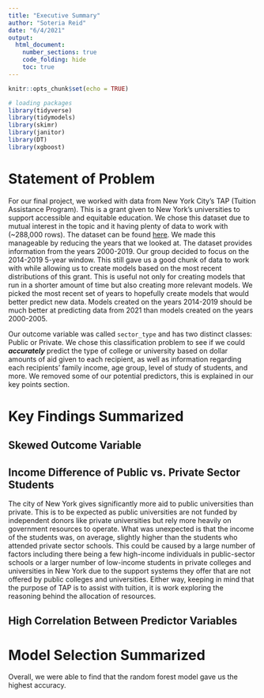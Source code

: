 ```yaml
---
title: "Executive Summary"
author: "Soteria Reid"
date: "6/4/2021"
output: 
  html_document:
    number_sections: true
    code_folding: hide
    toc: true
---
```


```r
knitr::opts_chunk$set(echo = TRUE)
```

```r
# loading packages
library(tidyverse)
library(tidymodels)
library(skimr)
library(janitor)
library(DT)
library(xgboost)
```

# Statement of Problem

For our final project, we worked with data from New York City's TAP (Tuition Assistance Program). This is a grant given to New York's universities to support accessible and equitable education. We chose this dataset due to mutual interest in the topic and it having plenty of data to work with (\~288,000 rows). The dataset can be found [here](https://data.ny.gov/Education/Tuition-Assistance-Program-TAP-Recipients-Dollars-/2t78-bs45). We made this manageable by reducing the years that we looked at. The dataset provides information from the years 2000-2019. Our group decided to focus on the 2014-2019 5-year window. This still gave us a good chunk of data to work with while allowing us to create models based on the most recent distributions of this grant. This is useful not only for creating models that run in a shorter amount of time but also creating more relevant models. We picked the most recent set of years to hopefully create models that would better predict new data. Models created on the years 2014-2019 should be much better at predicting data from 2021 than models created on the years 2000-2005.

Our outcome variable was called `sector_type` and has two distinct classes: Public or Private. We chose this classification problem to see if we could ***accurately*** predict the type of college or university based on dollar amounts of aid given to each recipient, as well as information regarding each recipients' family income, age group, level of study of students, and more. We removed some of our potential predictors, this is explained in our key points section.

# Key Findings Summarized

## Skewed Outcome Variable

## Income Difference of Public vs. Private Sector Students

The city of New York gives significantly more aid to public universities than private. This is to be expected as public universities are not funded by independent donors like private universities but rely more heavily on government resources to operate. What was unexpected is that the income of the students was, on average, slightly higher than the students who attended private sector schools. This could be caused by a large number of factors including there being a few high-income individuals in public-sector schools or a larger number of low-income students in private colleges and universities in New York due to the support systems they offer that are not offered by public colleges and universities. Either way, keeping in mind that the purpose of TAP is to assist with tuition, it is work exploring the reasoning behind the allocation of resources.

## High Correlation Between Predictor Variables

# Model Selection Summarized

Overall, we were able to find that the random forest model gave us the highest accuracy.
